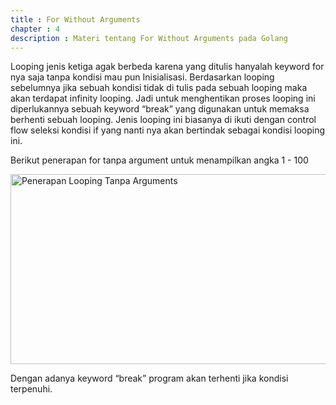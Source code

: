 ```yaml
---
title : For Without Arguments
chapter : 4
description : Materi tentang For Without Arguments pada Golang
---
```


Looping jenis ketiga agak berbeda karena yang ditulis hanyalah keyword for 
nya saja tanpa kondisi mau pun Inisialisasi. Berdasarkan looping 
sebelumnya jika sebuah kondisi tidak di tulis pada sebuah looping maka 
akan terdapat infinity looping. Jadi untuk menghentikan proses looping ini 
diperlukannya sebuah keyword “break” yang digunakan untuk memaksa 
berhenti sebuah looping. Jenis looping ini biasanya di ikuti dengan control 
flow seleksi kondisi if yang nanti nya akan bertindak sebagai kondisi looping 
ini.

Berikut penerapan for tanpa argument untuk menampilkan angka 1 - 100

<Image
  src="/content/bab-4/bab-4-6.png"
  width="618"
  height="304"
  alt="Penerapan Looping Tanpa Arguments"
/>

Dengan adanya keyword “break” program akan terhenti jika kondisi 
terpenuhi.
